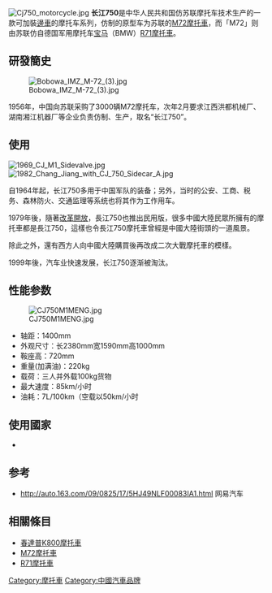 {{citation style|time=2013-07-23T16:40:16+00:00}}

[[File:Cj750_motorcycle.jpg|thumb]]
'''长江750'''是中华人民共和国仿苏联摩托车技术生产的一款可加裝[[邊車|邊車]]的摩托车系列，仿制的原型车为苏联的[[M72摩托車|M72摩托車]]，而「M72」则由苏联仿自德国军用摩托车[[宝马|宝马]]（BMW）[[R71摩托車|R71摩托車]]。

==研發簡史==
[[File:Bobowa_IMZ_M-72_(3).jpg|thumb]]

1956年，中国向苏联采购了3000辆M72摩托车，次年2月要求江西洪都机械厂、湖南湘江机器厂等企业负责仿制、生产，取名“长江750”。

==使用==
[[File:1969_CJ_M1_Sidevalve.jpg|thumb]]
[[File:1982_Chang_Jiang_with_CJ_750_Sidecar_A.jpg|thumb]]

自1964年起，长江750多用于中国军队的装备；另外，当时的公安、工商、税务、森林防火、交通监理等系统也将其作为工作用车。

1979年後，隨著[[改革開放|改革開放]]，長江750也推出民用版，很多中國大陸民眾所擁有的摩托車都是長江750，這樣也令長江750摩托車曾經是中國大陸街頭的一道風景。

除此之外，還有西方人向中國大陸購買後再改成二次大戰摩托車的模樣。

1999年後，汽车业快速发展，长江750逐渐被淘汰。

==性能参数==
[[File:CJ750M1MENG.jpg|thumb]]
*轴距：1400mm
*外观尺寸：长2380mm宽1590mm高1000mm
*鞍座高：720mm
*重量(加满油)：220kg
*载荷：三人并外载100kg货物
*最大速度：85km/小时
*油耗：7L/100km（空载以50km/小时

==使用國家==
*{{PRC}}

==参考==
*http://auto.163.com/09/0825/17/5HJ49NLF00083IA1.html {{Wayback|url=http://auto.163.com/09/0825/17/5HJ49NLF00083IA1.html |date=20200204100719 }} 网易汽车

==相關條目==
{{Commons|Category:Chang-Jiang CJ750}}
*[[春達普K800摩托車|春達普K800摩托車]]
*[[M72摩托車|M72摩托車]]
*[[R71摩托車|R71摩托車]]

[[Category:摩托車|Category:摩托車]]
[[Category:中國汽車品牌|Category:中國汽車品牌]]